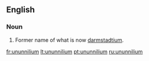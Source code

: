 ==English==

===Noun===
{{en-noun|-}}

# {{chemistry}} Former name of what is now [[darmstadtium]].

[[fr:ununnilium]]
[[lt:ununnilium]]
[[pt:ununnilium]]
[[ru:ununnilium]]